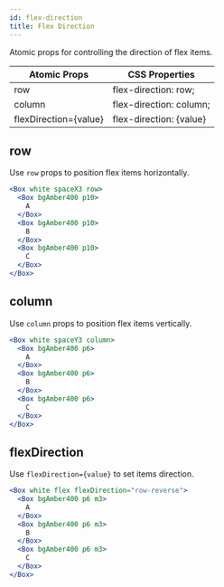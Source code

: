 ```yaml
---
id: flex-direction
title: Flex Direction
---
```


Atomic props for controlling the direction of flex items.

| Atomic Props          | CSS Properties          |
| --------------------- | ----------------------- |
| row                   | flex-direction: row;    |
| column                | flex-direction: column; |
| flexDirection={value} | flex-direction: {value} |

## row

Use `row` props to position flex items horizontally.

```jsx live
<Box white spaceX3 row>
  <Box bgAmber400 p10>
    A
  </Box>
  <Box bgAmber400 p10>
    B
  </Box>
  <Box bgAmber400 p10>
    C
  </Box>
</Box>
```

## column

Use `column` props to position flex items vertically.

```jsx live
<Box white spaceY3 column>
  <Box bgAmber400 p6>
    A
  </Box>
  <Box bgAmber400 p6>
    B
  </Box>
  <Box bgAmber400 p6>
    C
  </Box>
</Box>
```

## flexDirection

Use `flexDirection={value}` to set items direction.

```jsx live
<Box white flex flexDirection="row-reverse">
  <Box bgAmber400 p6 m3>
    A
  </Box>
  <Box bgAmber400 p6 m3>
    B
  </Box>
  <Box bgAmber400 p6 m3>
    C
  </Box>
</Box>
```
